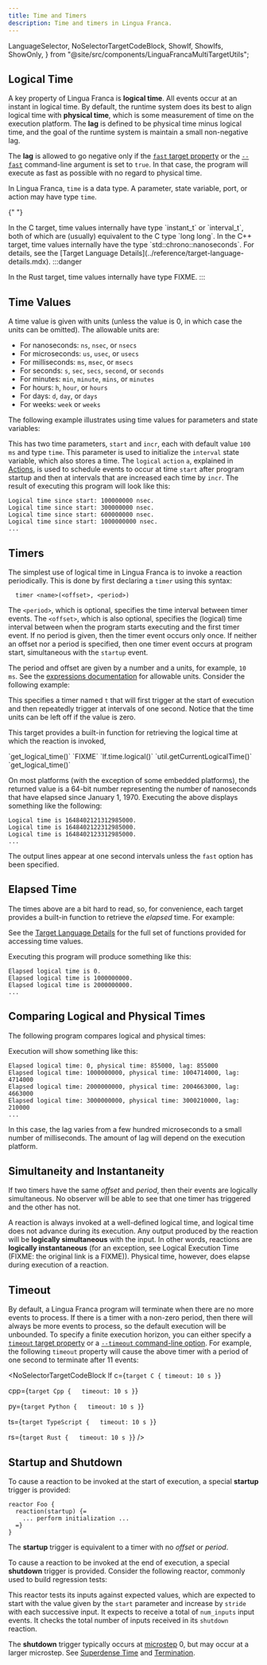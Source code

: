 ```yaml
---
title: Time and Timers
description: Time and timers in Lingua Franca.
---
```


  LanguageSelector,
  NoSelectorTargetCodeBlock,
  ShowIf,
  ShowIfs,
  ShowOnly,
} from "@site/src/components/LinguaFrancaMultiTargetUtils";

<LanguageSelector c cpp py rs ts />

## Logical Time

A key property of Lingua Franca is **logical time**. All events occur at an
instant in logical time. By default, the runtime system does its best to align
logical time with **physical time**, which is some measurement of time on the
execution platform. The **lag** is defined to be physical time minus logical
time, and the goal of the runtime system is maintain a small non-negative lag.

The **lag** is allowed to go negative only if the
[`fast` target property](../introduction.md#fast) or the
[`--fast`](../introduction.md#command-line-arguments) command-line argument is
set to `true`. In that case, the program will execute as fast as possible with
no regard to physical time.

<ShowOnly c cpp rs>

In Lingua Franca, `time` is a data type. A parameter, state variable, port, or
action may have type `time`.

{" "}

<ShowOnly c>
  In the C target, time values internally have type `instant_t` or `interval_t`,
  both of which are (usually) equivalent to the C type `long long`.
</ShowOnly>
<ShowOnly cpp>
  In the C++ target, time values internally have the type
  `std::chrono::nanoseconds`. For details, see the [Target Language
  Details](../reference/target-language-details.mdx).
</ShowOnly>
<ShowOnly lf-rs>
  :::danger

In the Rust target, time values internally have type FIXME.
:::

</ShowOnly>

</ShowOnly>

## Time Values

A time value is given with units (unless the value is 0, in which case the units
can be omitted). The allowable units are:

- For nanoseconds: `ns`, `nsec`, or `nsecs`
- For microseconds: `us`, `usec`, or `usecs`
- For milliseconds: `ms`, `msec`, or `msecs`
- For seconds: `s`, `sec`, `secs`, `second`, or `seconds`
- For minutes: `min`, `minute`, `mins`, or `minutes`
- For hours: `h`, `hour`, or `hours`
- For days: `d`, `day`, or `days`
- For weeks: `week` or `weeks`

The following example illustrates using time values for parameters and state
variables:


<NoSelectorTargetCodeBlock
  c={C_SlowingClock}
  cpp={Cpp_SlowingClock}
  py={Py_SlowingClock}
  rs={Rs_SlowingClock}
  ts={TS_SlowingClock}
  lf
/>

This has two time parameters, `start` and `incr`, each with default value
`100 ms` <ShowOnly c cpp rs inline>and type `time`</ShowOnly>. This parameter is
used to initialize the `interval` state variable, which also stores a time. The
`logical` `action` `a`, explained in
[Actions](../writing-reactors/actions.mdx#logical-actions), is used to schedule
events to occur at time `start` after program startup and then at intervals that
are increased each time by `incr`. The result of executing this program will
look like this:

```
Logical time since start: 100000000 nsec.
Logical time since start: 300000000 nsec.
Logical time since start: 600000000 nsec.
Logical time since start: 1000000000 nsec.
...
```

## Timers

The simplest use of logical time in Lingua Franca is to invoke a reaction
periodically. This is done by first declaring a `timer` using this syntax:

```lf
  timer <name>(<offset>, <period>)
```

The `<period>`, which is optional, specifies the time interval between timer
events. The `<offset>`, which is also optional, specifies the (logical) time
interval between when the program starts executing and the first timer event. If
no period is given, then the timer event occurs only once. If neither an offset
nor a period is specified, then one timer event occurs at program start,
simultaneous with the `startup` event.

The period and offset are given by a number and a units, for example, `10 ms`.
See the
[expressions documentation](../reference/expressions.mdx#basic-expressions) for
allowable units. Consider the following example:


<NoSelectorTargetCodeBlock
  c={C_Timer}
  cpp={Cpp_Timer}
  py={Py_Timer}
  rs={Rs_Timer}
  ts={TS_Timer}
  lf
/>

This specifies a timer named `t` that will first trigger at the start of
execution and then repeatedly trigger at intervals of one second. Notice that
the time units can be left off if the value is zero.

This target provides a built-in function for retrieving the logical time at
which the reaction is invoked,

<ShowOnly c inline>
  `get_logical_time()`
</ShowOnly>
<ShowOnly cpp inline>
  `FIXME`
</ShowOnly>
<ShowOnly py inline>
  `lf.time.logical()`
</ShowOnly>
<ShowOnly ts inline>
  `util.getCurrentLogicalTime()`
</ShowOnly>
<ShowOnly rs inline>
  `get_logical_time()`
</ShowOnly>

On most platforms (with the exception of some embedded platforms), the returned
value is a 64-bit number representing the number of nanoseconds that have
elapsed since January 1, 1970. Executing the above displays something like the
following:

```
Logical time is 1648402121312985000.
Logical time is 1648402122312985000.
Logical time is 1648402123312985000.
...
```

The output lines appear at one second intervals unless the `fast` option has
been specified.

## Elapsed Time

The times above are a bit hard to read, so, for convenience, each target
provides a built-in function to retrieve the _elapsed_ time. For example:


<NoSelectorTargetCodeBlock
  c={C_TimeElapsed}
  cpp={Cpp_TimeElapsed}
  py={Py_TimeElapsed}
  rs={Rs_TimeElapsed}
  ts={TS_TimeElapsed}
  lf
/>

See the [Target Language Details](../reference/target-language-details.mdx) for
the full set of functions provided for accessing time values.

Executing this program will produce something like this:

```
Elapsed logical time is 0.
Elapsed logical time is 1000000000.
Elapsed logical time is 2000000000.
...
```

## Comparing Logical and Physical Times

The following program compares logical and physical times:


<NoSelectorTargetCodeBlock
  c={C_TimeLag}
  cpp={Cpp_TimeLag}
  py={Py_TimeLag}
  rs={Rs_TimeLag}
  ts={TS_TimeLag}
  lf
/>

Execution will show something like this:

```
Elapsed logical time: 0, physical time: 855000, lag: 855000
Elapsed logical time: 1000000000, physical time: 1004714000, lag: 4714000
Elapsed logical time: 2000000000, physical time: 2004663000, lag: 4663000
Elapsed logical time: 3000000000, physical time: 3000210000, lag: 210000
...
```

In this case, the lag varies from a few hundred microseconds to a small number
of milliseconds. The amount of lag will depend on the execution platform.

## Simultaneity and Instantaneity

If two timers have the same _offset_ and _period_, then their events are
logically simultaneous. No observer will be able to see that one timer has
triggered and the other has not.

A reaction is always invoked at a well-defined logical time, and logical time
does not advance during its execution. Any output produced by the reaction will
be **logically simultaneous** with the input. In other words, reactions are
**logically instantaneous** (for an exception, see Logical Execution Time
(FIXME: the original link is a FIXME)). Physical time, however, does elapse
during execution of a reaction.

## Timeout

By default, a Lingua Franca program will terminate when there are no more events
to process. If there is a timer with a non-zero period, then there will always
be more events to process, so the default execution will be unbounded. To
specify a finite execution horizon, you can either specify a
[`timeout` target property](../introduction.md#timeout) or a
[`--timeout` command-line option](../introduction.md#command-line-arguments).
For example, the following `timeout` property will cause the above timer with a
period of one second to terminate after 11 events:

<NoSelectorTargetCodeBlock lf
  c={`target C {
  timeout: 10 s
}`}

cpp={`target Cpp {   timeout: 10 s }`}

py={`target Python {   timeout: 10 s }`}

ts={`target TypeScript {   timeout: 10 s }`}

rs={`target Rust {   timeout: 10 s }`} />

## Startup and Shutdown

To cause a reaction to be invoked at the start of execution, a special
**startup** trigger is provided:

```lf
reactor Foo {
  reaction(startup) {=
    ... perform initialization ...
  =}
}
```

The **startup** trigger is equivalent to a timer with no _offset_ or _period_.

To cause a reaction to be invoked at the end of execution, a special
**shutdown** trigger is provided. Consider the following reactor, commonly used
to build regression tests:


<NoSelectorTargetCodeBlock
  c={C_TestCount}
  cpp={Cpp_TestCount}
  py={Py_TestCount}
  rs={Rs_TestCount}
  ts={TS_TestCount}
  lf
/>

This reactor tests its inputs against expected values, which are expected to
start with the value given by the `start` parameter and increase by `stride`
with each successive input. It expects to receive a total of `num_inputs` input
events. It checks the total number of inputs received in its `shutdown`
reaction.

The **shutdown** trigger typically occurs at
[microstep](../writing-reactors/actions.mdx#superdense-time) 0, but may occur at
a larger microstep. See
[Superdense Time](../writing-reactors/actions.mdx#superdense-time) and
[Termination](../writing-reactors/termination.mdx).
